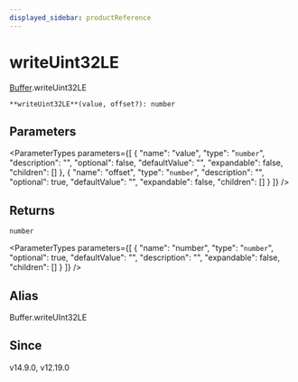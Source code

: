 ```yaml
---
displayed_sidebar: productReference
---
```



# writeUint32LE

[Buffer](../../interfaces/Buffer.mdx).writeUint32LE

`**writeUint32LE**(value, offset?): number`

## Parameters

<ParameterTypes parameters={[
  {
    "name": "value",
    "type": "`number`",
    "description": "",
    "optional": false,
    "defaultValue": "",
    "expandable": false,
    "children": []
  },
  {
    "name": "offset",
    "type": "`number`",
    "description": "",
    "optional": true,
    "defaultValue": "",
    "expandable": false,
    "children": []
  }
]} />

## Returns

`number`

<ParameterTypes parameters={[
  {
    "name": "number",
    "type": "`number`",
    "optional": true,
    "defaultValue": "",
    "description": "",
    "expandable": false,
    "children": []
  }
]} />

## Alias

Buffer.writeUInt32LE

## Since

v14.9.0, v12.19.0
